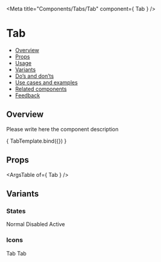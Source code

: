 
<Meta
  title="Components/Tabs/Tab"
  component={ Tab }
/>

<!--- Component template -->


<!--- Component documentation -->

# Tab
- [Overview](#overview)
- [Props](#props)
- [Usage](#usage)
- [Variants](#variants)
- [Do’s and don’ts](#dos-and-donts)
- [Use cases and examples](#use-cases-and-examples)
- [Related components](#related-components)
- [Feedback](#feedback)

## Overview
Please write here the component description

<Canvas>
  <Story name="Overview"
         args={ {children: "Tab"} }>
    { TabTemplate.bind({}) }
  </Story>
</Canvas>

## Props
<ArgsTable of={ Tab } />

## Variants
### States
<Canvas>
  <Story name="States">
    <Tab>Normal</Tab>
    <Tab disabled>Disabled</Tab>
    <Tab active>Active</Tab>
  </Story>
</Canvas>

### Icons
<Canvas>
  <Story name="Icons">
    <Tab icon={Email}>
      Tab
    </Tab>
    <Tab icon={Email} iconSide="right">
      Tab
    </Tab>
  </Story>
</Canvas>
